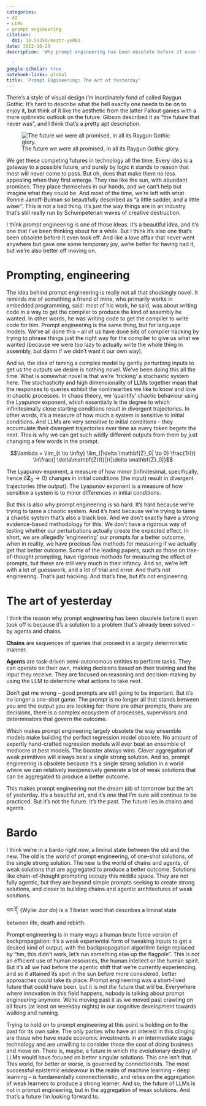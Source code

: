 ```yaml
---
categories:
- AI
- LLMs
- prompt engineering
citation:
  doi: 10.59350/keztr-yx081
date: 2023-10-29
description: 'Why prompt engineering has been obsolete before it even took off.

  '
google-scholar: true
notebook-links: global
title: 'Prompt Engineering: The Art of Yesterday'
---
```


There's a style of visual design I'm inordinately fond of called Raygun Gothic. It's hard to describe what the hell exactly one needs to be on to enjoy it, but think of it like the aesthetic from the latter Fallout games with a more optimistic outlook on the future. Gibson described it as "the future that never was", and I think that's a pretty apt description.

::: {.column-margin}
![The future we were all promised, in all its Raygun Gothic glory.](03880260005fa86e78ddb88e645bfcef.jpg)
:::

We get these competing futures in technology all the time. Every idea is a gateway to a possible future, and purely by logic it stands to reason that most will never come to pass. But oh, does that make them no less appealing when they first emerge. They rise like the sun, with abundant promises. They place themselves in our hands, and we can't help but imagine what they could be. And most of the time, we're left with what Ronnie Janoff-Bulman so beautifully described as "a little sadder, and a little wiser". This is not a bad thing. It's just the way things are in an industry that's still really run by Schumpeterian waves of creative destruction.

I think prompt engineering is one of those ideas. It's a beautiful idea, and it's one that I've been thinking about for a while. But I think it's also one that's been obsolete before it even took off. And like a love affair that never went anywhere but gave one some temporary joy, we're better for having had it, but we're also better off moving on.


# Prompting, engineering

The idea behind prompt engineering is really not all that shockingly novel. It reminds me of something a friend of mine, who primarily works in embedded programming, said: most of his work, he said, was about writing code in a way to get the compiler to produce the kind of assembly he wanted. In other words, he was writing code to get the compiler to write code for him. Prompt engineering is the same thing, but for language models. We've all done this – all of us have done bits of compiler hacking by trying to phrase things just the right way for the compiler to give us what we wanted (because we were too lazy to actually write the whole thing in assembly, but damn if we didn't want it our own way).

And so, the idea of taming a complex model by gently perturbing inputs to get us the outputs we desire is nothing novel. We've been doing this all the time. What is somewhat novel is that we're 'tricking' a stochastic system here. The stochasticity and high dimensionality of LLMs together mean that the responses to queries exhibit the nonlinearities we like to know and love in chaotic processes. In chaos theory, we 'quantify' chaotic behaviour using the Lyapunov exponent, which essentially is the degree to which infinitesimally close starting conditions result in divergent trajectories. In other words, it's a measure of how much a system is sensitive to initial conditions. And LLMs are very sensitive to initial conditions -- they accumulate their divergent trajectories over time as every token begets the next. This is why we can get such wildly different outputs from them by just changing a few words in the prompt.

::: {.column-margin}
$$\lambda = \lim_{t \to \infty} \lim_{|\delta \mathbf{Z}_0| \to 0}
\frac{1}{t} \ln\frac{| \delta\mathbf{Z}(t)|}{|\delta \mathbf{Z}_0|}$$

The Lyapunov exponent, a measure of how minor (infinitesimal, specifically, hence $\delta \mathbf{Z}_0 \to 0$) changes in initial conditions (the input) result in divergent trajectories (the output). The Lyapunov exponent is a measure of how sensitive a system is to minor differences in initial conditions.
:::

But this is also why prompt engineering is so hard. It's hard because we're trying to tame a chaotic system. And it's hard because we're trying to tame a chaotic system that's also a black box. And we don't exactly have a strong evidence-based methodology for this. We don't have a rigorous way of testing whether our perturbations actually create the expected effect. In short, we are allegedly 'engineering' our prompts for a better outcome, when in reality, we  have precious few methods for measuring if we actually get that better outcome. Some of the leading papers, such as those on tree-of-thought prompting, have rigorous methods for measuring the effect of prompts, but these are still very much in their infancy. And so, we're left with a lot of guesswork, and a lot of trial and error. And that's not engineering. That's just hacking. And that's fine, but it's not engineering.


# The art of yesterday

I think the reason why prompt engineering has been obsolete before it even took off is because it's a solution to a problem that's already been solved -- by agents and chains. 

::: {.column-margin}
**Chains** are sequences of queries that proceed in a largely deterministic manner.

**Agents** are task-driven semi-autonomous entities to perform tasks. They can operate on their own, making decisions based on their training and the input they receive. They are focused on reasoning and decision-making by using the LLM to determine what actions to take next.
:::

Don't get me wrong -- good prompts are still going to be important. But it's no longer a one-shot game. The prompt is no longer all that stands between you and the output you are looking for: there are other prompts, there are decisions, there is a complex ecosystem of processes, supervisors and determinators that govern the outcome.

Which makes prompt engineering largely obsolete the way ensemble models make building the perfect regression model obsolete. No amount of expertly hand-crafted regression models will ever beat an ensemble of mediocre at best models. The booster always wins. Clever aggregation of weak primitives will always beat a single strong solution. And so, prompt engineering is obsolete because it's a single strong solution in a world where we can relatively inexpensively generate a lot of weak solutions that can be aggregated to produce a better outcome.

This makes prompt engineering not the dream job of tomorrow but the art of yesterday. It's a beautiful art, and it's one that I'm sure will continue to be practiced. But it's not the future. It's the past. The future lies in chains and agents.


# Bardo

I think we're in a bardo right now, a liminal state between the old and the new. The old is the world of prompt engineering, of one-shot solutions, of the single strong solution. The new is the world of chains and agents, of weak solutions that are aggregated to produce a better outcome. Solutions like chain-of-thought prompting occupy this middle space. They are not fully agentic, but they are beyond simple prompts seeking to create strong solutions, and closer to building chains and agentic architectures of weak solutions.

::: {.column-margin}
བར་དོ་ (Wylie: _bar do_) is a Tibetan word that describes a liminal state between life, death and rebirth.
:::

Prompt engineering is in many ways a human brute force version of backpropagation: it's a weak experiential form of tweaking inputs to get a desired kind of output, with the backpropagation algorithm beign replaced by "hm, this didn't work, let's run something else up the flagpole". This is not an efficient use of human resources, the human intellect or the human spirit. But it's all we had before the agentic shift that we're currently experiencing, and so it attained its spot in the sun before more considered, better approaches could take its place. Prompt engineering was a short-lived future that could have been, but it is not _the_ future that _will_ be. Everywhere where innovation in this field happens, nobody is talking about prompt engineering anymore. We're moving past it as we moved past crawling on all fours (at least on weekday nights) in our cognitive development towards walking and running. 

Trying to hold on to prompt engineering at this point is holding on to the past for its own sake. The only parties who have an interest in this clinging are those who have made economic investments in an intermediate stage technology and are unwilling to consider those the cost of doing business and move on. There is, maybe, a future in which the evolutionary destiny of LLMs would have focused on better singular solutions. This one isn't that. This world, for better or worse, is governed by connectionists. The most successful epistemic endeavour in the realm of machine learning -- deep learning -- is fundamentally connnectionistic, and relies on the aggregation of weak learners to produce a strong learner. And so, the future of LLMs is not in prompt engineering, but in the aggregation of weak solutions. And that's a future I'm looking forward to.
